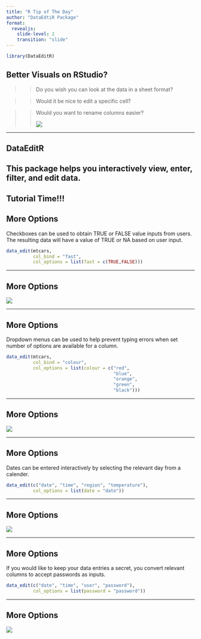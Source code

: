 ---
title: "R Tip of The Day"
author: "DataEdtiR Package"
format: 
  revealjs:
    slide-level: 2
    transition: "slide" 
---

```{r}
library(DataEditR)
```

## Better Visuals on RStudio?

> > Do you wish you can look at the data in a sheet format?

> > Would it be nice to edit a specific cell?

> > Would you want to rename columns easier?
> >
> > ![](images/download (2).jpeg)

------------------------------------------------------------------------

## DataEditR

## This package helps you interactively view, enter, filter, and edit data.

## Tutorial Time!!!

## More Options

Checkboxes can be used to obtain TRUE or FALSE value inputs from users. The resulting data will have a value of TRUE or NA based on user input.

```{r, eval=FALSE, echo=TRUE}
data_edit(mtcars,
          col_bind = "fast",
          col_options = list(fast = c(TRUE,FALSE)))
```

------------------------------------------------------------------------

## More Options

![](images/dataedit.JPG)

------------------------------------------------------------------------

## More Options

Dropdown menus can be used to help prevent typing errors when set number of options are available for a column.

```{r, eval=FALSE, echo=TRUE}
data_edit(mtcars,
          col_bind = "colour",
          col_options = list(colour = c("red",
                                        "blue",
                                        "orange",
                                        "green",
                                        "black")))
```

------------------------------------------------------------------------

## More Options

![](images/dataedit2.JPG)

------------------------------------------------------------------------

## More Options

Dates can be entered interactively by selecting the relevant day from a calender. 

```{r, eval=FALSE, echo=TRUE}
data_edit(c("date", "time", "region", "temperature"),
          col_options = list(date = "date"))
```

------------------------------------------------------------------------

## More Options

![](images/dataedit3.JPG)

------------------------------------------------------------------------

## More Options

If you would like to keep your data entries a secret, you convert relevant columns to accept passwords as inputs.

```{r, eval=FALSE, echo=TRUE}
data_edit(c("date", "time", "user", "password"),
          col_options = list(password = "password"))

```

------------------------------------------------------------------------

## More Options

![](images/dataedit4.JPG)
